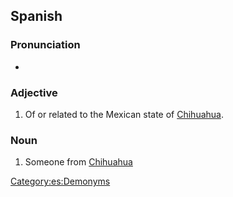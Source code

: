 ==Spanish==

===Pronunciation===
* {{es-IPA}}

===Adjective===
{{es-adj}}

# Of or related to the Mexican state of [[Chihuahua]].

===Noun===
{{es-noun|mf}}

# Someone from [[Chihuahua]]

[[Category:es:Demonyms]]